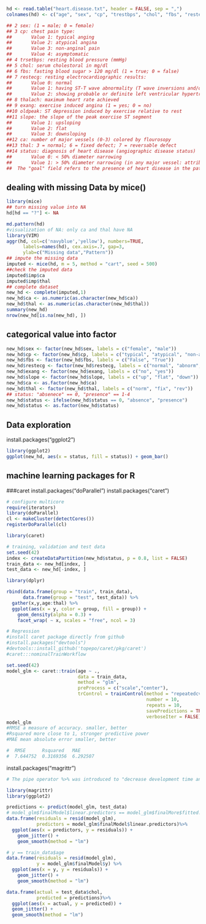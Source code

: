 ```r
hd <- read.table("heart.disease.txt", header = FALSE, sep = ",")
colnames(hd) <- c("age", "sex", "cp", "trestbps", "chol", "fbs", "restecg", "thalach", "exang", "oldpeak", "slope", "ca", "thal", "status")
```

```r
## 2 sex: (1 = male; 0 = female)
## 3 cp: chest pain type: 
##       Value 1: typical anging
##       Value 2: atypical angina
##       Value 3: non-anginal pain
##       Value 4: asymptomatic
## 4 trsetbps: resting blood pressure (mmHg)
## 5 chol: serum cholestoral in mg/dl
## 6 fbs: fasting blood sugar > 120 mg/dl (1 = true; 0 = false)
## 7 restecg: resting electrocardiographic results: 
##       Value 0: normal
##       Value 1: having ST-T wave abnormality (T wave inversions and/or ST elevation or depression of > 0.05 mV)
##       Value 2: showing probable or definite left ventricular hypertrophy by Estes' criteria
## 8 thalach: maximum heart rate achieved
## 9 exang: exercise induced angina (1 = yes; 0 = no)
##10 oldpeak: ST depression induced by exercise relative to rest
##11 slope: the slope of the peak exercise ST segment
##       Value 1: upsloping
##       Value 2: flat
##       Value 3: downsloping
##12 ca: number of major vessels (0-3) colored by flourosopy
##13 thal: 3 = normal; 6 = fixed defect; 7 = reversable defect
##14 status: diagnosis of heart disease (angiographic disease status)
##       Value 0: < 50% diameter narrowing
##       Value 1: > 50% diameter narrowing (in any major vessel: attributes 59 through 68 are vessels)
##  The "goal" field refers to the presence of heart disease in the patient. It is integer valued from 0 (no presence) to 4. Experiments with the Cleveland database have concentrated on simply attempting to distinguish presence (values 1,2,3,4) from absence (value 0).
```

## dealing with missing Data by mice()
```r
library(mice)
## turn missing value into NA
hd[hd == "?"] <- NA

md.pattern(hd)
#visualization of NA: only ca and thal have NA
library(VIM)
aggr(hd, col=c('navyblue','yellow'), numbers=TRUE, 
      labels=names(hd), cex.axis=.7, gap=3, 
      ylab=c("Missing data","Pattern"))
## impute the missing data
imputed <- mice(hd, m = 5, method = "cart", seed = 500)
##check the imputed data 
imputed$imp$ca
imputed$imp$thal
## complete dataset 
new_hd <- complete(imputed,1)
new_hd$ca <- as.numeric(as.character(new_hd$ca))
new_hd$thal <- as.numeric(as.character(new_hd$thal))
summary(new_hd)
nrow(new_hd[is.na(new_hd), ])
```

## categorical value into factor
```r
new_hd$sex <- factor(new_hd$sex, labels = c("female", "male"))
new_hd$cp <- factor(new_hd$cp, labels = c("typical", "atypical", "non-anginal", "asymptomatic"))
new_hd$fbs <- factor(new_hd$fbs, labels = c("False", "True"))
new_hd$restecg <- factor(new_hd$restecg, labels = c("normal", "abnorm", "hyper"))
new_hd$exang <- factor(new_hd$exang, labels = c("no", "yes"))
new_hd$slope <- factor(new_hd$slope, labels = c("up", "flat", "down"))
new_hd$ca <- as.factor(new_hd$ca)
new_hd$thal <- factor(new_hd$thal, labels = c("norm", "fix", "rev"))
## status: "absenece" == 0, "presence" == 1-4
new_hd$status <- ifelse(new_hd$status == 0, "absence", "presence")
new_hd$status <- as.factor(new_hd$status)
```

## Data exploration
install.packages("ggplot2")

```r
library(ggplot2)
ggplot(new_hd, aes(x = status, fill = status)) + geom_bar()
```

## machine learning packages for R 
###caret
install.packages("doParallel")
install.packages("caret")
```r
# configure multicore
require(iterators)
library(doParallel)
cl <- makeCluster(detectCores())
registerDoParallel(cl)

library(caret)

# training, validation and test data
set.seed(42)
index <- createDataPartition(new_hd$status, p = 0.8, list = FALSE)
train_data <- new_hd[index, ]
test_data <- new_hd[-index, ]

library(dplyr)

rbind(data.frame(group = "train", train_data),
      data.frame(group = "test", test_data)) %>%  
  gather(x,y,age:thal) %>%  
  ggplot(aes(x = y, color = group, fill = group)) + 
    geom_density(alpha = 0.3) + 
    facet_wrap( ~ x, scales = "free", ncol = 3) 
```

```r
# Regression
#install caret package directly from github
#install.packages("devtools")
#devtools::install_github('topepo/caret/pkg/caret')
#caret:::nominalTrainWorkflow

set.seed(42)
model_glm <- caret::train(age ~ .,
                          data = train_data,
                          method = "glm", 
                          preProcess = c("scale","center"),
                          trControl = trainControl(method = "repeatedcv",
                                                   number = 10,
                                                   repeats = 10,
                                                   savePredictions = TRUE,
                                                   verboseIter = FALSE))
model_glm
#RMSE a measure of accuracy. smaller, better
#Rsquared more close to 1, stronger predictive power
#MAE mean absolute error smaller, better

#  RMSE      Rsquared   MAE     
#  7.644752  0.3169356  6.292507
```

install.packages("magrittr")
```r
# The pipe operator %>% was introduced to "decrease development time and to improve readability and maintainability of code. install package for %>%

library(magrittr)
library(ggplot2)

predictions <- predict(model_glm, test_data)
# model_glm$finalModel$linear.predictors == model_glm$finalMore$fitted.values
data.frame(residuals = resid(model_glm),
           predictors = model_glm$finalModel$linear.predictors)%>%
  ggplot(aes(x = predictors, y = residuals)) +
    geom_jitter() +
    geom_smooth(method = "lm")
```

```r
# y == train_data$age
data.frame(residuals = resid(model_glm),
           y = model_glm$finalModel$y) %>%
  ggplot(aes(x = y, y = residuals)) +
    geom_jitter() +
    geom_smooth(method = "lm")
```

```r
data.frame(actual = test_data$chol,
           predicted = predictions)%>%
  ggplot(aes(x = actual, y = predicted)) +
  geom_jitter() +
  geom_smooth(method = "lm") 
```

